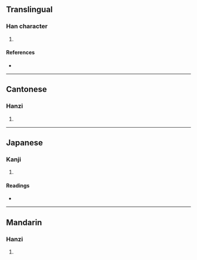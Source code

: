 {{character info/new}}
==Translingual==

===Han character===
{{Han char|rn=27|rad=厂|as=05|sn=7|four=71211|canj=MOS|ids=⿸厂乍}}

# {{defn|Han|sort=厂05}}

====References====
* {{Han ref|kx=0161.010|dkj=02919|hdz=10070.040|uh=538F|ud=21391|bh=CA75|bd=51829}}

----

==Cantonese==

===Hanzi===
{{yue-hanzi|jyut=|y=ja3}}

# {{defn|lang=yue|sort=厂05}}

----

==Japanese==

===Kanji===
{{ja-kanji|grade=|rs=厂05}}

# {{defn|lang=ja|sort=厂05}}

====Readings====
* {{ja-readings|on=[[さ]] (sa), [[しゃ]] (sha), [[さく]] (saku), [[しょう]] (shō)|kun=[[くいちがう]] (kuichigau), [[せまい]] (semai)}}

----

==Mandarin==

===Hanzi===
{{cmn-hanzi|pin=[[zhǎ]] ([[zha3]])|wg=cha<sup>3</sup>}}

# {{defn|lang=cmn|sort=厂05}}